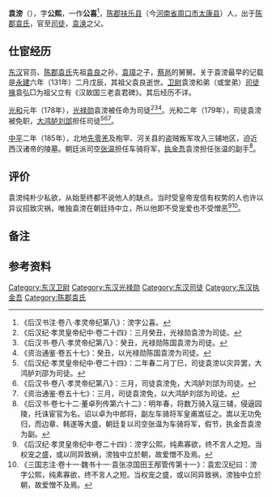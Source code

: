 {{Infobox Biography
| subject_name   = 袁滂
| image_name     = 
| image_size     = 
| image_caption  = 
| date_of_birth  = 未知
| place_of_birth = 陈郡扶乐
| date_of_death  =未知
| place_of_death = 
| occupation     =官员
}}
'''袁滂'''（{{bd|2世纪|？||？|}}），字'''公熙'''，一作'''公喜'''<ref>《后汉书注·卷八·孝灵帝纪第八》：滂字公喜。</ref>，[[陈郡|陈郡]][[扶乐县|扶乐县]]（今[[河南省|河南省]][[周口市|周口市]][[太康县|太康县]]）人，出于[[陈郡袁氏|陈郡袁氏]]，官至[[司徒|司徒]]，[[袁涣|袁涣]]之父。

== 仕宦经历 ==

[[东汉|东汉]]官员、[[陈郡袁氏|陈郡袁氏]]先祖[[袁良_(陈郡)|袁良]]之孙，[[袁璋|袁璋]]之子{{noteTag|1=祖父袁良有三子，分别是袁光、袁腾、袁璋，但其父是谁并无表述。《[[新唐书|新唐书]]·卷七十四下·表第十四下》称其为袁璋之子，但将祖父袁良与[[汝南袁氏|汝南袁氏]]先祖[[袁良_(汝南)|袁良]]混为一人。}}，[[蔡邕|蔡邕]]的舅舅。关于袁滂最早的记载是[[永建_(东汉)|永建]]六年（131年）二月戊辰，其祖父袁良逝世。[[卫尉|卫尉]]袁滂和弟（或堂弟）[[司徒掾|司徒掾]]袁弘□为祖父立有《汉故国三老袁君碑》{{noteTag|1=提及袁滂的碑文版本为宋代[[洪适|洪适]]所辑《[[隶释|隶释]]·六》，可参见：清代[[严可均|严可均]]所辑《[[全后汉文|全后汉文]]·卷九十八》 [http://gj.zdic.net/archive.php?aid=17935 国三老袁良碑]。}}。其后经历不详。

[[光和|光和]]元年（178年），[[光禄勋|光禄勋]]袁滂被任命为司徒<ref>《后汉纪·孝灵皇帝纪中·卷二十四》：三月癸丑，光禄勋袁滂为司徒。</ref><ref>《后汉书·卷八·孝灵帝纪第八》：癸丑，光禄勋陈国袁滂为司徒。</ref><ref>《资治通鉴·卷五十七》：癸丑，以光禄勋陈国袁滂为司徒。</ref>。光和二年（179年），司徒袁滂被免职，[[大鸿胪|大鸿胪]][[刘郃|刘郃]]担任司徒<ref>《后汉纪·孝灵皇帝纪中·卷二十四》：二年春二月丁巳，司徒袁滂以灾异罢，大鸿胪刘邵为司徒。</ref><ref>《后汉书·卷八·孝灵帝纪第八》：三月，司徒袁滂免，大鸿胪刘郃为司徒。</ref><ref>《资治通鉴·卷五十七》：三月，司徒袁滂免，以大鸿胪刘郃为司徒。</ref>。

[[中平|中平]]二年（185年），北地[[先零羌|先零羌]]及枹罕、河关县的盗贼叛军攻入三辅地区，迫近西汉诸帝的陵墓。朝廷派司空[[張溫_(東漢)|张温]]担任车骑将军，[[执金吾|执金吾]]袁滂担任张温的副手<ref>《后汉书·卷七十二·董卓列传第六十二》：明年春，将数万骑入寇三辅，侵逼园陵，托诛宦官为名。诏以卓为中郎将，副左车骑将军皇甫嵩征之。嵩以无功免归，而边章、韩遂等大盛。朝廷复以司空张温为车骑将军，假节，执金吾袁滂为副。</ref>。

==评价==
袁滂纯朴少私欲，从始至终都不说他人的缺点。当时受皇帝宠信有权势的人也许以异议招致灾祸，唯独袁滂在朝廷持中立，所以他即不受宠爱也不受憎恶<ref>《后汉纪·孝灵皇帝纪中·卷二十四》：滂字公熙，纯素寡欲，终不言人之短。当权宠之盛，或以同异致祸，滂独中立於朝，故爱憎不及焉。</ref><ref>《三国志注·卷十一·魏书十一·袁张凉国田王邴管传第十一》：袁宏汉纪曰：滂字公熙，纯素寡欲，终不言人之短。当权宠之盛，或以同异致祸，滂独中立於朝，故爱憎不及焉。</ref>。

== 备注 ==

{{noteFoot}}

==参考资料==
{{reflist|2}}

{{東漢大司徒司徒}}
[[Category:东汉卫尉|Category:东汉卫尉]]
[[Category:东汉光禄勋|Category:东汉光禄勋]]
[[Category:东汉司徒|Category:东汉司徒]]
[[Category:东汉执金吾|Category:东汉执金吾]]
[[Category:陈郡袁氏|Category:陈郡袁氏]]